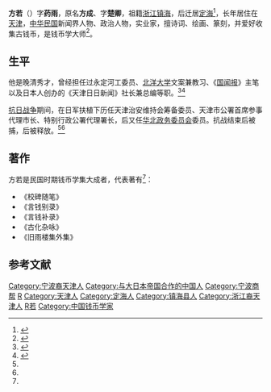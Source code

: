 '''方若'''（{{bd|1869年||1954年}}）字'''药雨'''，原名'''方成'''、字'''楚卿'''，祖籍[[浙江|浙江]][[镇海|镇海]]，后迁居[[定海|定海]]<ref name="xh">{{cite book|title=《辛亥以来人物年里录》|author=邵延淼|publisher=江苏教育出版社}}</ref>，长年居住在[[天津|天津]]，[[中华民国|中华民国]]新闻界人物、政治人物，实业家，擅诗词、绘画、篆刻，并爱好收集古钱币，是钱币学大师<ref name="fong coin">{{cite book|volume= |title=《黃金貨幣時代的新發現: 三孔布新考》|author=楊中美, 李濰美  |year=2014 |location=台湾台北 |page=31 |isbn=9789862135464 |publisher=大塊文化（台湾） }}</ref>。

==生平==
他是晚清秀才，曾经担任过永定河工委员、[[北洋大学|北洋大学]]文案兼教习、《[[国闻报|国闻报]]》主笔以及日本人创办的《天津日日新闻》社长兼总编等职。<ref name="sina">{{cite web|url=http://news.sina.com.cn/c/2004-08-25/21414137662.shtml|title=图说老天津：方若(图)|publisher=新浪|date=2004-08-25|access-date=2010-11-08|archive-date=2019-08-13|archive-url=https://web.archive.org/web/20190813015839/http://news.sina.com.cn/c/2004-08-25/21414137662.shtml|dead-url=no}}</ref><ref>{{cite web|url=http://www.cseac.com/Article_Show.asp?ArticleID=10498|title=方若其人|publisher=中国海洋文化在线|date=2009-05-25}}{{Dead link|date=2018年7月 |bot=InternetArchiveBot |fix-attempted=no }}</ref>

[[抗日战争|抗日战争]]期间，在日军扶植下历任天津治安维持会筹备委员、天津市公署首席参事代理市长、特别行政公署代理署长，后又任[[华北政务委员会|华北政务委员会]]委员。抗战结束后被捕，后被释放。<ref name="xh" /><ref name="sina" />

==著作==
方若是民国时期钱币学集大成者，代表著有<ref name="fong coin"/>：
* 《校碑随笔》
* 《言钱别录》
* 《言钱补录》
* 《古化杂咏》
* 《旧雨楼集外集》

== 参考文献 ==
{{reflist|2}}

{{DEFAULTSORT:Fang方}}
[[Category:宁波裔天津人|Category:宁波裔天津人]]
[[Category:与大日本帝国合作的中国人|Category:与大日本帝国合作的中国人]]
[[Category:宁波商帮|Category:宁波商帮]]
[[Category:镇海方氏家族|R]]
[[Category:天津人|Category:天津人]]
[[Category:定海人|Category:定海人]]
[[Category:镇海县人|Category:镇海县人]]
[[Category:浙江裔天津人|Category:浙江裔天津人]]
[[Category:方姓|R若]]
[[Category:中国钱币学家|Category:中国钱币学家]]